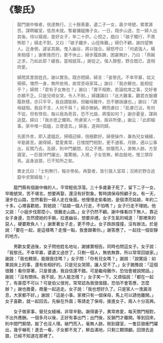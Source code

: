 # 《黎氏》

> 龍門謝中條者，佻達無行。三十餘喪妻，遺二子一女，晨夕啼號，縈累甚苦。謀聘繼室，低昂未就。暫雇傭媼撫子女。一日，翔步山途，忽一婦人出其後。待以窺覘，是好女子，年二十許。心悅之，戲曰：「娘子獨行，不畏怖耶？」婦走不對。又曰：「娘子纖步，山徑殊難。」婦仍不顧，謝四望無人。近身側，遽挲其腕。曳入幽谷，將以強合。婦怒呼曰：「何處強人，橫來相侵！」謝牽挽而行，更不休止，婦步履跌蹶，困窘無計，乃曰：「燕婉之求，乃如此耶？緩我，當相就耳。」謝從之。偕入靜壑，野合既已，遂相欣愛。
>
> 婦問其里居姓氏，謝以實告。既亦問婦，婦言：「妾黎氏。不幸早寡，姑又殞殞，塊然一身，無所依倚，故常至母家耳。」謝曰：「我亦鰥也，能相從乎？」婦問：「君有子女無也？」謝曰：「實不相欺，若論枕席之事，交好者亦頗不乏。只是兒啼女哭，令人不耐。」婦躇躊曰：「此大難事，觀君衣服襪履款樣，亦只平平，我自謂能辦。但繼母難作，恐不勝誚讓也。」謝曰：「請毋疑阻。我自不言，人何干與？」婦亦微納。轉而慮曰：「肌膚已沾，有何不從。但有悍伯，每以我為奇貨，恐不允諧，將復如何？」謝亦憂皇，謀與逃竄。婦曰：「我亦思之爛熟。所慮家人一洩，兩非所便。」謝云：「此即細事。家中惟一孤媼，立便遣去。」婦喜，遂與同歸。
>
> 先匿外舍，即入遣媼訖，掃榻迎婦，倍極歡好。婦便操作，兼為兒女補綴，辛勤甚至。謝得婦，嬖愛異常，日惟閉門相對，更不通客。月餘，適以公事出，反關乃去。及歸，則中門嚴閉，扣之不應。排闥而入，渺無人跡。方至寢室，一巨狼沖門躍出，幾驚絕。入視，子女皆無，鮮血殷地，惟三頭存焉。返身追狼，已不知所之矣。
>
> 異史氏曰：「士則無行，報亦慘矣。再娶者，皆引狼入室耳；況將於野合逃竄中求賢婦哉！」

&emsp;&emsp;龍門縣有個謝中條的人，平常輕佻浮蕩。三十多歲妻子死了，留下二子一女，早晚號哭，苦不堪言。想要再娶，還沒有好對象。暫時請保母照顧子女。有一天，漫步在山路，忽然看到一婦人走在後面。他慢慢走偷看她，是個漂亮姑娘，年約二十多。心裡喜歡她，對她說：「姑娘一個人行走，不怕嗎？」女子行走不理她。他又說：「小姐步伐那麼小，很難走山路。」女子仍然不顧。謝中條看四下無人，靠近女子身邊，忽然摸她的手腕，拉進幽谷，想要非禮。女子生氣的喊道：「那裡來的惡人，硬要欺負人！」謝牽著女子走，更不停止。女子跌跌撞撞，沒有辦法。於是說：「要在一起，是這樣嗎？走慢一點，我會跟著你。」謝答應了。一起找一個安靜的地方。

&emsp;&emsp;男歡女愛過後，女子問他姓名地址，謝據實相告。同時也問這女子。女子說：「我黎氏。不幸早寡，婆婆又過世了，只剩一個人，無依無靠，所以常常回娘家。」謝說：「我也鰥居，能跟我住嗎？」女子問：「你有兒女嗎？」謝說：「說實話：如果說床上的事，還有些相好的。只是兒女哭鬧，讓人受不了。」女子猶豫說：「這個很難！看你穿著，只是普通，我自信還不錯。可是繼母難作，恐怕會被說閒話。」謝說：「沒有關係。我不說，別人能怎樣？」女子笑一下。又煩惱說：「都在一起了，有甚麼不可以？可是伯父很兇，常常認為我很值錢，恐怕不會答應，怎麼辦？」謝也擔憂，商量一起逃走。女子說：「我也想好久了。只是家人一洩漏消息，大家都不好。」謝說：「這是小事。家裡只有一個保母，馬上可以請他離開。」女子喜歡，就一起回去。先躲在外面；等請走了保母，接進女子，兩人十分高興。

&emsp;&emsp;女子做家事，替兒女縫補，非常辛勤。謝得妻子，異常疼愛，每天關門相對，不出外應酬。一個多月以後，正好有事出門；出門後，反鎖門才離開。等到回來，則中間門緊閉，敲了也沒人理。破門而入，毫無人跡。剛到寢室，一隻巨狼衝門躍出，幾乎嚇死！進去一看，子女都不見了，鮮血滿地，只剩三顆頭顱。回頭去追狼，已經不知道在那裡了。
